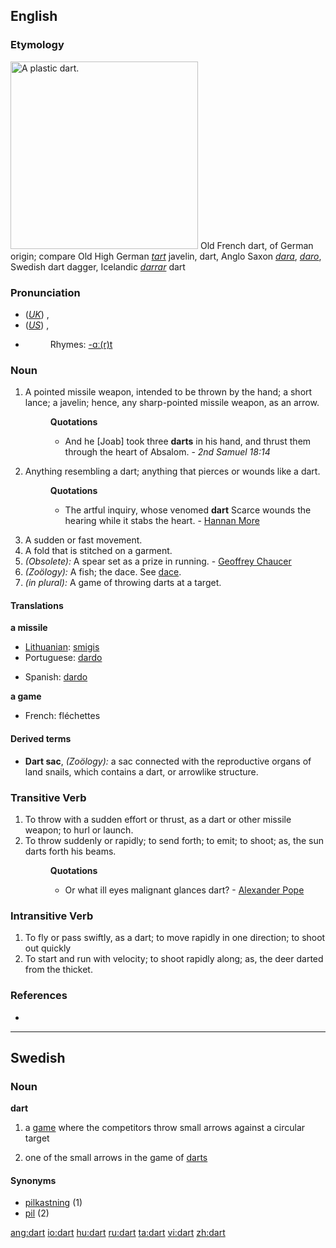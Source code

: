 ==English==

===Etymology===
[[Image:Plastic-Dart.jpg|300px|right|A plastic dart.]]
Old French dart, of German origin; compare Old High German ''[[tart]]'' javelin, dart, Anglo Saxon ''[[dara]]'', ''[[daro]]'', Swedish dart dagger, Icelandic ''[[darrar]]'' dart

===Pronunciation===
*(''[[Received Pronunciation|UK]]'') {{IPA|/dɑːt/}}, {{SAMPA|/dA:t/}}
*(''[[General American|US]]'') {{IPA|/dɑɚt/}}, {{SAMPA|/dA@`t/}}
*{{audio|en-us-dart.ogg|Audio (US)}}
*:Rhymes: [[Rhymes:English:-ɑː(r)t|-ɑː(r)t]]

===Noun===
{{en-noun}}

# A pointed missile weapon, intended to be thrown by the hand; a short lance; a javelin; hence, any sharp-pointed missile weapon, as an arrow.
#:'''Quotations'''
#:*And he [Joab] took three '''darts''' in his hand, and thrust them through the heart of Absalom. - ''2nd Samuel 18:14''
# Anything resembling a dart; anything that pierces or wounds like a dart.
#:'''Quotations'''
#:*The artful inquiry, whose venomed '''dart''' Scarce wounds the hearing while it stabs the heart. - [[Hannan More]]
# A sudden or fast movement.
# A fold that is stitched on a garment.
# ''(Obsolete):'' A spear set as a prize in running. - [[Geoffrey Chaucer]]
# ''(Zoölogy):'' A fish; the dace. See [[dace]]. 
# ''(in plural):'' A game of throwing darts at a target.

====Translations====
'''a missile'''
{{top}}
*[[Lithuanian]]: [[smigis]] {{m}}
*Portuguese: [[dardo]] {{m}}
{{mid}}
*Spanish: [[dardo]] {{m}}
{{bottom}}

'''a game'''
{{top}}
*French: fléchettes {{f}} {{p}}
{{mid}}
{{bottom}}

====Derived terms====
*'''Dart sac''', ''(Zoölogy):'' a sac connected with the reproductive organs of land snails, which contains a dart, or arrowlike structure.

===Transitive Verb===
{{en-verb}}

# To throw with a sudden effort or thrust, as a dart or other missile weapon; to hurl or launch.
# To throw suddenly or rapidly; to send forth; to emit; to shoot; as, the sun darts forth his beams.
#:'''Quotations'''
#:*Or what ill eyes malignant glances dart? - [[w:Alexander Pope|Alexander Pope]]

===Intransitive Verb===
{{en-verb}}

# To fly or pass swiftly, as a dart; to move rapidly in one direction; to shoot out quickly
# To start and run with velocity; to shoot rapidly along; as, the deer darted from the thicket.

===References===
*{{R:1913}}

----

==Swedish==

===Noun===
'''dart''' {{c}}

# a [[game]] where the competitors throw small arrows against a circular target
# {{rare}} one of the small arrows in the game of [[darts]]

====Synonyms====
*[[pilkastning]] (1)
*[[pil]] (2)

[[ang:dart]]
[[io:dart]]
[[hu:dart]]
[[ru:dart]]
[[ta:dart]]
[[vi:dart]]
[[zh:dart]]